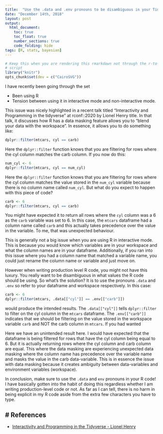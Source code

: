 ```yaml
---
title:  "Use the .data and .env pronouns to be disambiguous in your Tidyverse code"
date: "December 14th, 2018"
layout: post
output:
  html_document:
    toc: true
    toc_float: true
    number_sections: true
    code_folding: hide
tags: [R, stats, bayesian]
---
```


```r
# Keep this when you are rendering this rmarkdown not through the r-to-jekyll.R
# script
library("knitr")
opts_chunk$set(dev = c("CairoSVG"))
```

I have recently been going through the set 

* Been using R 
* Tension between using it in interactive mode and non-interactive mode.

This issue was nicely highlighted in a recent talk titled "Interactivity and 
Programming in the tidyverse" at rconf::2020 by Lionel Henry title. In that 
talk, it discusses how R has a data masking feature allows you to "blend your 
data with the workspace". In essence, it allows you to do something like:

```r
dplyr::filter(mtcars, cyl == carb)
```

Here the `dplyr::filter` function knows that you are filtering for rows where 
the cyl column matches the carb column. If you now do this:

```r
num_cyl <- 6
dplyr::filter(mtcars, cyl == num_cyl)
```

Here the `dplyr::filter` function knows that you are filtering for rows where 
the cyl column matches the value stored in the `num_cyl` variable because there
is no column name called `num_cyl`. But what do you expect to happen with this 
piece of code?

```r
carb <- 6
dplyr::filter(mtcars, cyl == carb)
```

You might have expected it to return all rows where the `cyl` column was a 6
as the `carb` variable was set to 6. In this case, the `mtcars` dataframe had a
column name called `carb` and this actually takes precedence over the value in
the variable. To me, that was unexpected behaviour. 

This is generally not a big issue when you are using R in interactive mode. This
is because you would know which variables are in your workspace and what the 
column names are in your dataframe. Additionally, if you ran into this issue 
where you had a column name that matched a variable name, you could just rename
the column name or variable and just move on.

However when writing production level R code, you might not have this luxury.
You really want to be disambiguous in what values the R code should be using.
So what's the solution? It is to use the pronouns `.data` and `.env` so refer to
your dataframe and workspace respectively. In this case:

```r
carb <- 6
dplyr::filter(mtcars, .data[["cyl"]] == .env[["carb"]])
```

would produce the intended results. The `.data[["cyl"]]` tells `dplyr::filter`
to filter on the cyl column in the `mtcars` dataframe. The `.env[["carb"]]`
indicates that we should be filtering on the value stored in the workspace
variable `carb` and NOT the carb column in `mtcars`. If you had wanted 

Here we have an unintended result here. I would have expected that the dataframe 
is being filtered for rows that have the cyl column being equal to 6. But it is 
actually returning rows where the cyl column and carb column are equal. This 
where the data masking 
are experiencing unexpected data masking where the column name has precedence over the variable name and masks the value in the carb data-variable. This is in essence the issue with data masking because it creates ambiguity between data-variables and environment variables (workspace).

In conclusion, make sure to use the `.data` and `env` pronouns in your R code!
I have basically gotten into the habit of doing this regardless whether I am 
writing production-level code or not. As far as I can tell, there is no harm in
being explicit in my R code aside from the extra few characters you have to 
type.

# References
---

* [Interactivity and Programming in the Tidyverse - Lionel Henry](https://resources.rstudio.com/rstudio-conf-2020/interactivity-and-programming-in-the-tidyverse-lionel-henry)
